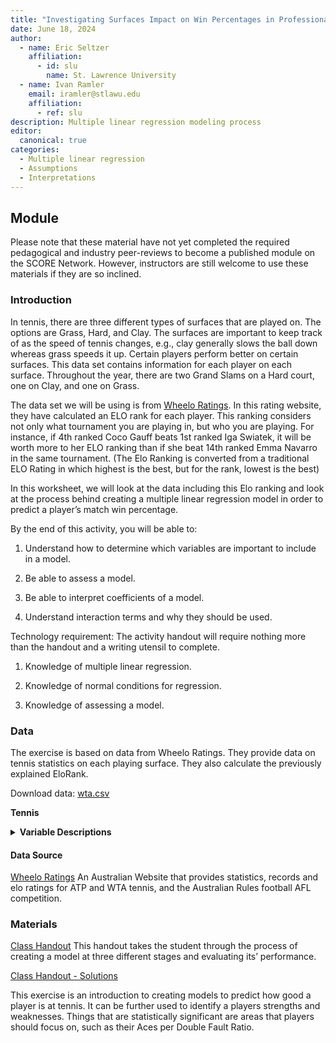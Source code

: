 ```yaml
---
title: "Investigating Surfaces Impact on Win Percentages in Professional Tennis"
date: June 18, 2024
author:
  - name: Eric Seltzer
    affiliation:
      - id: slu
        name: St. Lawrence University
  - name: Ivan Ramler
    email: iramler@stlawu.edu
    affiliation:
      - ref: slu
description: Multiple linear regression modeling process
editor: 
  canonical: true
categories:
  - Multiple linear regression
  - Assumptions
  - Interpretations
---
```


## Module

Please note that these material have not yet completed the required pedagogical and industry peer-reviews to become a published module on the SCORE Network. However, instructors are still welcome to use these materials if they are so inclined.

### Introduction

In tennis, there are three different types of surfaces that are played on. The options are Grass, Hard, and Clay. The surfaces are important to keep track of as the speed of tennis changes, e.g., clay generally slows the ball down whereas grass speeds it up. Certain players perform better on certain surfaces. This data set contains information for each player on each surface. Throughout the year, there are two Grand Slams on a Hard court, one on Clay, and one on Grass.

The data set we will be using is from [Wheelo Ratings](https://www.wheeloratings.com/tennis_wta_stats_last52.html). In this rating website, they have calculated an ELO rank for each player. This ranking considers not only what tournament you are playing in, but who you are playing. For instance, if 4th ranked Coco Gauff beats 1st ranked Iga Swiatek, it will be worth more to her ELO ranking than if she beat 14th ranked Emma Navarro in the same tournament. (The Elo Ranking is converted from a traditional ELO Rating in which highest is the best, but for the rank, lowest is the best)

In this worksheet, we will look at the data including this Elo ranking and look at the process behind creating a multiple linear regression model in order to predict a player's match win percentage.

::: {.callout-note collapse="true" title="Learning Objectives" appearance="minimal"}
By the end of this activity, you will be able to:

1.  Understand how to determine which variables are important to include in a model.

2.  Be able to assess a model.

3.  Be able to interpret coefficients of a model.

4.  Understand interaction terms and why they should be used.
:::

::: {.callout-note collapse="true" title="Methods" appearance="minimal"}
Technology requirement: The activity handout will require nothing more than the handout and a writing utensil to complete.

1.  Knowledge of multiple linear regression.

2.  Knowledge of normal conditions for regression.

3.  Knowledge of assessing a model.
:::

### Data

The exercise is based on data from Wheelo Ratings. They provide data on tennis statistics on each playing surface. They also calculate the previously explained EloRank. 

Download data: [wta.csv](data/wta.csv)

**Tennis**

<details>

<summary><b>Variable Descriptions</b></summary>

| Variable  | Description                                       |
|-----------|---------------------------------------------------|
| Player    | The name of the player                            |
| Surface   | The type of court surface for this observation    |
| Matches   | The number of matches played on this surface      |
| EloRank   | The calculated Elo rank of the player (best = 1)  |
| WinPct    | The win percentage of the player                  |
| DoubleFP  | The percentage of serves that are a double fault  |
| ReturnGWP | The percentage of points won while returning      |
| AcesPDF   | The ratio of aces to double faults for the player |

</details>

#### Data Source

[Wheelo Ratings](https://www.wheeloratings.com/tennis_wta_stats_last52.html){target="_blank"} An Australian Website that provides statistics, records and elo ratings for ATP and WTA tennis, and the Australian Rules football AFL competition.

### Materials

[Class Handout](tennis_handout213.docx) This handout takes the student through the process of creating a model at three different stages and evaluating its' performance.

[Class Handout - Solutions](tennis_handout213_key.docx)

::: {.callout-note collapse="true" title="Conclusion" appearance="minimal"}
This exercise is an introduction to creating models to predict how good a player is at tennis. It can be further used to identify a players strengths and weaknesses. Things that are statistically significant are areas that players should focus on, such as their Aces per Double Fault Ratio. 
:::
